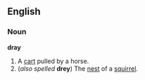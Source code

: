 ==English==
===Noun===
'''dray'''

#A [[cart]] pulled by a horse.
#(''also spelled'' '''drey''') The [[nest]] of a [[squirrel]].